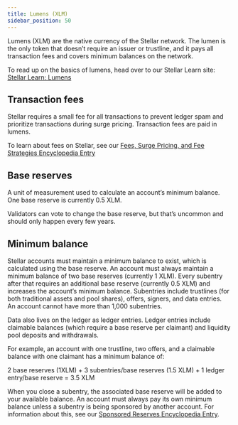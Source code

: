 ```yaml
---
title: Lumens (XLM)
sidebar_position: 50
---
```


Lumens (XLM) are the native currency of the Stellar network. The lumen is the only token that doesn’t require an issuer or trustline, and it pays all transaction fees and covers minimum balances on the network. 

To read up on the basics of lumens, head over to our Stellar Learn site: [Stellar Learn: Lumens](https://www.stellar.org/lumens)

## Transaction fees
Stellar requires a small fee for all transactions to prevent ledger spam and prioritize transactions during surge pricing. Transaction fees are paid in lumens.

To learn about fees on Stellar, see our [Fees, Surge Pricing, and Fee Strategies Encyclopedia Entry](#)

## Base reserves 
A unit of measurement used to calculate an account’s minimum balance. One base reserve is currently 0.5 XLM.

Validators can vote to change the base reserve, but that’s uncommon and should only happen every few years. 

## Minimum balance
Stellar accounts must maintain a minimum balance to exist, which is calculated using the base reserve. An account must always maintain a minimum balance of two base reserves (currently 1 XLM). Every subentry after that requires an additional base reserve (currently 0.5 XLM) and increases the account’s minimum balance. Subentries include trustlines (for both traditional assets and pool shares), offers, signers, and data entries. An account cannot have more than 1,000 subentries.

Data also lives on the ledger as ledger entries. Ledger entries include claimable balances (which require a base reserve per claimant) and liquidity pool deposits and withdrawals. 

For example, an account with one trustline, two offers, and a claimable balance with one claimant has a minimum balance of: 

2 base reserves (1XLM) + 3 subentries/base reserves (1.5 XLM) + 1 ledger entry/base reserve = 3.5 XLM

When you close a subentry, the associated base reserve will be added to your available balance.
An account must always pay its own minimum balance unless a subentry is being sponsored by another account. For information about this, see our [Sponsored Reserves Encyclopedia Entry](#).